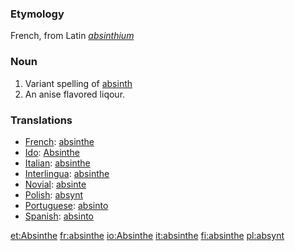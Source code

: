 ===Etymology===
French, from Latin ''[[absinthium]]''

===Noun===
#Variant spelling of [[absinth]]
#An anise flavored liqour.

===Translations===

*[[French]]: [[absinthe]]
*[[Ido]]: [[Absinthe]]
*[[Italian]]: [[absinthe]]
*[[Interlingua]]: [[absinthe]]
*[[Novial]]: [[absinte]]
*[[Polish]]: [[absynt]]
*[[Portuguese]]: [[absinto]]
*[[Spanish]]: [[absinto]]


{{wikipedia}}

[[et:Absinthe]]
[[fr:absinthe]]
[[io:Absinthe]]
[[it:absinthe]]
[[fi:absinthe]]
[[pl:absynt]]